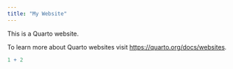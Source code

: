```yaml
---
title: "My Website"
---
```


This is a Quarto website.

To learn more about Quarto websites visit <https://quarto.org/docs/websites>.

```r
1 + 2
```

